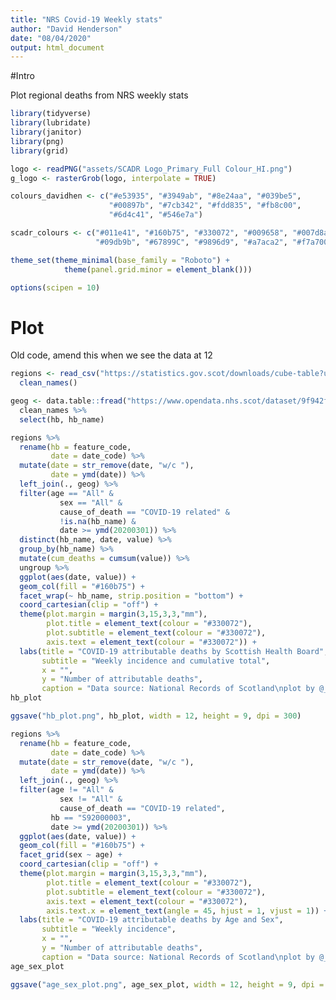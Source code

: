 ```yaml
---
title: "NRS Covid-19 Weekly stats"
author: "David Henderson"
date: "08/04/2020"
output: html_document
---
```


#Intro

Plot regional deaths from NRS weekly stats

```r
library(tidyverse)
library(lubridate)
library(janitor)
library(png)
library(grid)

logo <- readPNG("assets/SCADR Logo_Primary_Full Colour_HI.png")
g_logo <- rasterGrob(logo, interpolate = TRUE)

colours_davidhen <- c("#e53935", "#3949ab", "#8e24aa", "#039be5",
                      "#00897b", "#7cb342", "#fdd835", "#fb8c00",
                      "#6d4c41", "#546e7a")

scadr_colours <- c("#011e41", "#160b75", "#330072", "#009658", "#007d8a", 
                   "#09db9b", "#67899C", "#9896d9", "#a7aca2", "#f7a700")

theme_set(theme_minimal(base_family = "Roboto") +
            theme(panel.grid.minor = element_blank()))

options(scipen = 10)
```


# Plot

Old code, amend this when we see the data at 12

```r
regions <- read_csv("https://statistics.gov.scot/downloads/cube-table?uri=http%3A%2F%2Fstatistics.gov.scot%2Fdata%2Fdeaths-involving-coronavirus-covid-19") %>% 
  clean_names()

geog <- data.table::fread("https://www.opendata.nhs.scot/dataset/9f942fdb-e59e-44f5-b534-d6e17229cc7b/resource/395476ab-0720-4740-be07-ff4467141352/download/geography_codes_and_labels_dz2011_10012020.csv") %>% 
  clean_names %>% 
  select(hb, hb_name)

regions %>% 
  rename(hb = feature_code,
         date = date_code) %>%
  mutate(date = str_remove(date, "w/c "),
         date = ymd(date)) %>% 
  left_join(., geog) %>% 
  filter(age == "All" & 
           sex == "All" & 
           cause_of_death == "COVID-19 related" & 
           !is.na(hb_name) &
           date >= ymd(20200301)) %>% 
  distinct(hb_name, date, value) %>% 
  group_by(hb_name) %>% 
  mutate(cum_deaths = cumsum(value)) %>% 
  ungroup %>% 
  ggplot(aes(date, value)) +
  geom_col(fill = "#160b75") +
  facet_wrap(~ hb_name, strip.position = "bottom") +
  coord_cartesian(clip = "off") +
  theme(plot.margin = margin(3,15,3,3,"mm"),
        plot.title = element_text(colour = "#330072"),
        plot.subtitle = element_text(colour = "#330072"),
        axis.text = element_text(colour = "#330072")) +
  labs(title = "COVID-19 attributable deaths by Scottish Health Board",
       subtitle = "Weekly incidence and cumulative total",
       x = "",
       y = "Number of attributable deaths",
       caption = "Data source: National Records of Scotland\nplot by @_davidhen https://github.com/davidhen/nrs_covid_stats") -> hb_plot
hb_plot
```

```r
ggsave("hb_plot.png", hb_plot, width = 12, height = 9, dpi = 300)
```

```r

regions %>% 
  rename(hb = feature_code,
         date = date_code) %>%
  mutate(date = str_remove(date, "w/c "),
         date = ymd(date)) %>% 
  left_join(., geog) %>% 
  filter(age != "All" & 
           sex != "All" & 
           cause_of_death == "COVID-19 related",
         hb == "S92000003",
         date >= ymd(20200301)) %>% 
  ggplot(aes(date, value)) +
  geom_col(fill = "#160b75") +
  facet_grid(sex ~ age) +
  coord_cartesian(clip = "off") +
  theme(plot.margin = margin(3,15,3,3,"mm"),
        plot.title = element_text(colour = "#330072"),
        plot.subtitle = element_text(colour = "#330072"),
        axis.text = element_text(colour = "#330072"),
        axis.text.x = element_text(angle = 45, hjust = 1, vjust = 1)) +
  labs(title = "COVID-19 attributable deaths by Age and Sex",
       subtitle = "Weekly incidence",
       x = "",
       y = "Number of attributable deaths",
       caption = "Data source: National Records of Scotland\nplot by @_davidhen https://github.com/davidhen/nrs_covid_stats") -> age_sex_plot
age_sex_plot
```


```r
ggsave("age_sex_plot.png", age_sex_plot, width = 12, height = 9, dpi = 300)
```